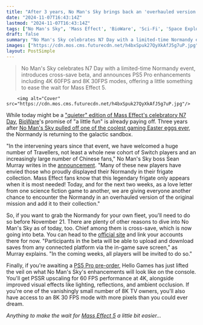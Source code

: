 ```yaml
---
title: "After 3 years, No Man's Sky brings back an 'overhauled version' of its Mass Effect crossover for N7 Day, and you've got 14 days to grab the Normandy"
date: "2024-11-07T16:43:14Z"
lastmod: "2024-11-07T16:43:14Z"
tags: ["No Man's Sky", 'Mass Effect', 'BioWare', 'Sci-Fi', 'Space Exploration', 'Sandbox', 'PS5 Pro', 'Cross-Save']
draft: false
summary: "No Man's Sky celebrates N7 Day with a limited-time Normandy event, introduces cross-save beta, and announces PS5 Pro enhancements including 4K 60FPS and 8K 30FPS modes, offering a little something to ease the wait for Mass Effect 5."
images: ["https://cdn.mos.cms.futurecdn.net/h4bxSpuk27QyXkAfJ5g7uP.jpg"]
layout: PostSimple
---
```

> No Man's Sky celebrates N7 Day with a limited-time Normandy event, introduces cross-save beta, and announces PS5 Pro enhancements including 4K 60FPS and 8K 30FPS modes, offering a little something to ease the wait for Mass Effect 5.


        <img alt="Cover" src="https://cdn.mos.cms.futurecdn.net/h4bxSpuk27QyXkAfJ5g7uP.jpg"/>
        
While today might be a ["quieter" edition of Mass Effect's celebratory N7 Day](https://www.gamesradar.com/games/dragon-age/mass-effect-fans-can-expect-a-quieter-n7-day-this-year-as-people-are-still-enjoying-their-time-in-dragon-age-the-veilguard-says-bioware/), [BioWare](https://www.gamesradar.com/tag/bioware/)'s promise of "a little fun" is already paying off. Three years after [No Man's Sky pulled off one of the coolest gaming Easter eggs ever](https://www.gamesradar.com/how-no-mans-sky-pulled-off-the-coolest-easter-egg-of-2021/), the Normandy is returning to the galactic sandbox.

"In the intervening years since that event, we have welcomed a huge number of Travellers, not least a whole new cohort of Switch players and an increasingly large number of Chinese fans," No Man's Sky boss Sean Murray writes in the [announcement](https://www.nomanssky.com/2024/11/cross-save-ps5-pro-normandy/). "Many of these new players have envied those who proudly displayed their Normandy in their frigate collection. Mass Effect fans know that this legendary frigate only appears when it is most needed! Today, and for the next two weeks, as a love letter from one science fiction game to another, we are giving everyone another chance to encounter the Normandy in an overhauled version of the original mission and add it to their collection." 

So, if you want to grab the Normandy for your own fleet, you'll need to do so before November 21. There are plenty of other reasons to dive into No Man's Sky as of today, too. Chief among them is cross-save, which is now going into beta. You can head to the [official site](https://cloud.nomanssky.com/cross-save) and link your accounts there for now. "Participants in the beta will be able to upload and download saves from any connected platform via the in-game save screen," as Murray explains. "In the coming weeks, all players will be invited to do so."

Finally, if you're awaiting a [PS5 Pro pre-order](https://www.gamesradar.com/hardware/ps5-pro-pre-order-guide/), Hello Games has just lifted the veil on what No Man's Sky's enhancements will look like on the console. You'll get PSSR upscaling for 60 FPS performance at 4K, alongside improved visual effects like lighting, reflections, and ambient occlusion. If you're one of the vanishingly small number of 8K TV owners, you'll also have access to an 8K 30 FPS mode with more pixels than you could ever dream. 

*Anything to make the wait for *[<em>Mass Effect 5</em>](https://www.gamesradar.com/mass-effect-5-guide/)* a little bit easier...*
        